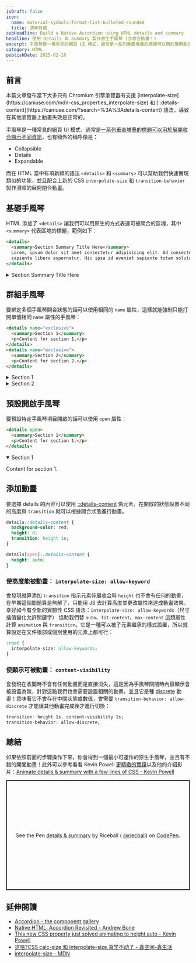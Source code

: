 ```yaml
---
isDraft: false
icon:
  name: material-symbols:format-list-bulleted-rounded
  title: 清單符號
subHeadline: Build a Native Accordion using HTML details and summary
headline: 使用 Details 與 Summary 製作原生手風琴 (含收合動畫！)
excerpt: 手風琴是一種常見的網頁 UI 模式，通常是一系列垂直堆疊的標題可以用於展開收合顯示不同資訊，在 HTML 當中有項新穎的語法 <details> 和 <summary> 可幫助快速實現類似的功能，並且配合上最新的 interpolate-size 和 transition-behavior 製作滑順的展開閉合動畫。
category: HTML
publishDate: 2025-02-18
---
```


## 前言

<Info type="warning">
  本篇文章發布當下大多只有 Chromium 引擎瀏覽器有支援
  [interpolate-size](https://caniuse.com/mdn-css_properties_interpolate-size) 和
  [::details-content](https://caniuse.com/?search=%3A%3Adetails-content) 語法，導致在其他瀏覽器上動畫失效是正常的。
</Info>

手風琴是一種常見的網頁 UI 模式，通常是[一系列垂直堆疊的標題可以用於展開收合顯示不同資訊](https://component.gallery/components/accordion/)，也有額外的稱呼像是：

- Collapsible
- Details
- Expandable

而在 HTML 當中有項新穎的語法 `<details>` 和 `<summary>` 可以幫助我們快速實現類似的功能，並且配合上新的 CSS `interpolate-size` 和 `transition-behavior` 製作滑順的展開閉合動畫。

## 基礎手風琴

HTML 添加了 `<details>` 讓我們可以用原生的方式表達可被開合的區塊，其中 `<summary>` 代表區塊的標題，範例如下：

```html
<details>
  <summary>Section Summary Title Here</summary>
  Lorem, ipsum dolor sit amet consectetur adipisicing elit. Ad consectetur nisi repellendus atque. Praesentium mollitia
  sapiente libero aspernatur. Hic ipsa id eveniet sapiente totam soluta exercitationem iusto, quaerat delectus ratione.
</details>
```

<details>
  <summary>Section Summary Title Here</summary>
  Lorem, ipsum dolor sit amet consectetur adipisicing elit. Ad consectetur nisi repellendus atque. Praesentium mollitia sapiente
  libero aspernatur. Hic ipsa id eveniet sapiente totam soluta exercitationem iusto, quaerat delectus ratione.
</details>

## 群組手風琴

要綁定多個手風琴開合狀態的話可以使用相同的 `name` 屬性，這樣就能強制只能打開單個相同 `name` 屬性的手風琴：

```html
<details name="exclusive">
  <summary>Section 1</summary>
  <p>Content for section 1.</p>
</details>
<details name="exclusive">
  <summary>Section 2</summary>
  <p>Content for section 2.</p>
</details>
```

<details name="exclusive">
  <summary>Section 1</summary>
  <p>Content for section 1.</p>
</details>
<details name="exclusive">
  <summary>Section 2</summary>
  <p>Content for section 2.</p>
</details>

## 預設開啟手風琴

要預設特定手風琴項目開啟的話可以使用 `open` 屬性：

```html
<details open>
  <summary>Section 1</summary>
  <p>Content for section 1.</p>
</details>
```

<details open>
  <summary>Section 1</summary>
  <p>Content for section 1.</p>
</details>

## 添加動畫

要選擇 details 的內容可以使用 [::details-content](https://developer.mozilla.org/en-US/docs/Web/CSS/::details-content) 偽元素，在開啟的狀態設置不同的高度與 `transition` 就可以根據開合狀態進行動畫。

```css
details::details-content {
  background-color: red;
  height: 0;
  transition: height 1s;
}

details[open]::details-content {
  height: auto;
}
```

### 使高度能被動畫： `interpolate-size: allow-keyword`

會發現就算添加 `transition` 指示元素伸展收合時 `height` 也不會有任何的動畫，在早期這個問題算是無解了，只能用 JS 去計算高度並更改屬性來達成動畫效果。幸好如今有全新的實驗性 CSS 語法：`interpolate-size: allow-keywords`（尺寸插值變化允許關鍵字） 協助我們替 `auto`、`fit-content`、`max-content` 這類屬性計算 `animation` 與 `transition`。它是一種可以被子元素繼承的樣式設置，所以就算設定在文件根部或個別使用的元素上都可行：

```css
:root {
  interpolate-size: allow-keywords;
}
```

### 使顯示可被動畫： `content-visibility`

會發現在收闔時不會有任何動畫而是直接消失，這是因為手風琴關閉時內容顯示會被設置為無，針對這點我們也會需要設置相關的動畫，並且它是種 [discrete](https://developer.mozilla.org/en-US/docs/Web/CSS/CSS_animated_properties#discrete) 動畫！意味著它不會存在中間狀態或數值，會需要 `transition-behavior: allow-discrete` 才能讓其他動畫完成後才進行切換：

```css
transition: height 1s, content-visibility 1s;
transition-behavior: allow-discrete;
```

## 總結

如果依照前面的步驟操作下來，你會得到一個最小可運作的原生手風琴，並且有不錯的開闔動畫！此外可以參考看看 Kevin Powell [更精緻的實踐](https://codepen.io/kevinpowell/pen/OJKWMwO)以及他的介紹影片：[Animate details & summary with a few lines of CSS - Kevin Powell](https://www.youtube.com/watch?v=Vzj3jSUbMtI)

<p
  class="codepen"
  data-height="300"
  data-default-tab="html,result"
  data-slug-hash="NPWGoEb"
  data-pen-title="details &amp;amp; summary"
  data-user="riecball"
  style="height: 300px; box-sizing: border-box; display: flex; align-items: center; justify-content: center; border: 2px solid; margin: 1em 0; padding: 1em;"
>
  <span>
    See the Pen <a href="https://codepen.io/riecball/pen/NPWGoEb">details &amp; summary</a> by Riceball (
    <a href="https://codepen.io/riecball">@riecball</a>) on <a href="https://codepen.io">CodePen</a>.
  </span>
</p>
<script async src="https://public.codepenassets.com/embed/index.js"></script>

## 延伸閱讀

- [Accordion - the component gallery](https://component.gallery/components/accordion/)
- [Native HTML: Accordion Revisited - Andrew Bone](https://dev.to/link2twenty/native-html-accordion-revisited-6ai)
- [This new CSS property just solved animating to height auto - Kevin Powell](https://www.youtube.com/watch?v=JN-nme9oF10&list=WL)
- [这啥?CSS calc-size 和 interpolate-size,真学不动了 - 鑫空间-鑫生活](https://www.zhangxinxu.com/wordpress/2024/11/css-calc-interpolate-size/)
- [interpolate-size - MDN](https://developer.mozilla.org/en-US/docs/Web/CSS/interpolate-size)

